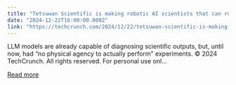 ```yaml
---
title: "Tetsuwan Scientific is making robotic AI scientists that can run experiments on their own"
date: "2024-12-22T16:00:00.000Z"
link: "https://techcrunch.com/2024/12/22/tetsuwan-scientific-is-making-robotic-ai-scientists-that-can-run-experiments-on-their-own/"
---
```


LLM models are already capable of diagnosing scientific outputs, but, until now,  had “no physical agency to actually perform" experiments.
© 2024 TechCrunch. All rights reserved. For personal use onl...

[Read more](https://techcrunch.com/2024/12/22/tetsuwan-scientific-is-making-robotic-ai-scientists-that-can-run-experiments-on-their-own/)
